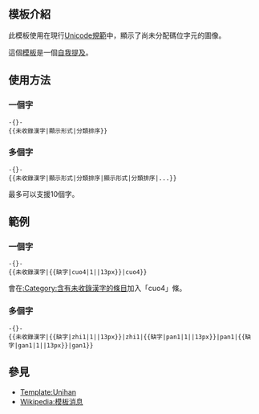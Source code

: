 {{NoteTA
|G1 = IT
|G2 = MediaWiki
}}
{{Documentation subpage}}
<!-- 在本行下編輯模板說明 -->

== 模板介紹 ==
此模板使用在現行[[Unicode#標準|Unicode規範]]中，顯示了尚未分配碼位字元的圖像。

這個[[Wikipedia:模板消息|模板]]是一個[[Wikipedia:避免自我提及|自我提及]]。

== 使用方法 ==
=== 一個字 ===
<pre>-{}-
{{未收錄漢字|顯示形式|分類排序}}
</pre>

=== 多個字 ===
<pre>-{}-
{{未收錄漢字|顯示形式|分類排序|顯示形式|分類排序|...}}
</pre>

最多可以支援10個字。

== 範例 ==
=== 一個字 ===
<pre>-{}-
{{未收錄漢字|{{缺字|cuo4|1||13px}}|cuo4}}
</pre>
{{未收錄漢字|{{缺字|cuo4|1||13px}}|cuo4}}
會在[[:Category:含有未收錄漢字的條目]]加入「cuo4」條。

=== 多個字 ===
<pre>-{}-
{{未收錄漢字|{{缺字|zhi1|1||13px}}|zhi1|{{缺字|pan1|1||13px}}|pan1|{{缺字|gan1|1||13px}}|gan1}}
</pre>
{{未收錄漢字|{{缺字|zhi1|1||13px}}|zhi1|{{缺字|pan1|1||13px}}|pan1|{{缺字|gan1|1||13px}}|gan1}}

== 參見 ==
* [[Template:Unihan]]
* [[Wikipedia:模板消息]]

<includeonly>{{sandbox other||
<!-- 本行下加入模板的分類，跨維基連結加入Wikidata（參見[[Wikipedia:维基数据]]） -->
[[Category:頁面訊息模板|Unicode]]
[[Category:文字模板|{{PAGENAME}}]]
}}</includeonly>